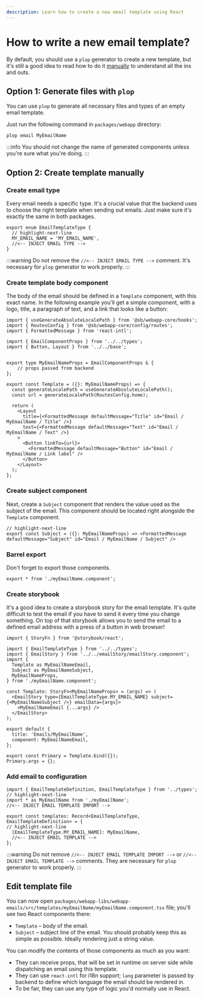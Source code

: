 ```yaml
---
description: Learn how to create a new email template using React
---
```


# How to write a new email template?

By default, you should use a `plop` generator to create a new template, but it's still a good idea to read how to do
it [manually](#create-template-manually) to understand all the ins and outs.

## Option 1: Generate files with `plop`

You can use `plop` to generate all necessary files and types of an empty email template.

Just run the following command in `packages/webapp` directory:

```shell
plop email MyEmailName
```

:::info
You should not change the name of generated components unless you're sure what you're doing.
:::

## Option 2: Create template manually

### Create email type

Every email needs a specific type. It's a crucial value that the backend uses to choose the right template when sending
out emails. Just make sure it's exactly the same in both packages.

```tsx title=packages/webapp-libs/webapp-emails/src/types.ts
export enum EmailTemplateType {
  // highlight-next-line
  MY_EMAIL_NAME = 'MY_EMAIL_NAME',
  //<-- INJECT EMAIL TYPE -->
}
```

:::warning
Do not remove the `//<-- INJECT EMAIL TYPE -->` comment. It's necessary for `plop` generator to work properly.
:::

### Create template body component

The body of the email should be defined in a `Template` component, with this exact name. In the following example you'll
get a simple component, with a logo, title, a paragraph of text, and a link that looks like a button:

```tsx title=packages/webapp-libs/webapp-emails/src/templates/myEmailName/myEmailName.component.tsx
import { useGenerateAbsoluteLocalePath } from '@sb/webapp-core/hooks';
import { RoutesConfig } from '@sb/webapp-core/config/routes';
import { FormattedMessage } from 'react-intl';

import { EmailComponentProps } from '../../types';
import { Button, Layout } from '../../base';


export type MyEmailNameProps = EmailComponentProps & {
    // props passed from backend
};

export const Template = ({}: MyEmailNameProps) => {
  const generateLocalePath = useGenerateAbsoluteLocalePath();
  const url = generateLocalePath(RoutesConfig.home);

  return (
    <Layout
      title={<FormattedMessage defaultMessage="Title" id="Email / MyEmailName / Title" />}
      text={<FormattedMessage defaultMessage="Text" id="Email / MyEmailName / Text" />}
    >
      <Button linkTo={url}>
        <FormattedMessage defaultMessage="Button" id="Email / MyEmailName / Link label" />
      </Button>
    </Layout>
  );
};
```

### Create subject component

Next, create a `Subject` component that renders the value used as the subject of the email.
This component should be located right alongside the `Template` component.

```tsx title=packages/webapp-libs/webapp-emails/src/templates/myEmailName/myEmailName.component.tsx
// highlight-next-line
export const Subject = ({}: MyEmailNameProps) => <FormattedMessage defaultMessage="Subject" id="Email / MyEmailName / Subject" />
```

### Barrel export

Don't forget to export those components.

```tsx title=packages/webapp-libs/webapp-emails/src/templates/myEmailName/index.ts
export * from './myEmailName.component';
```

### Create storybook

It's a good idea to create a storybook story for the email template. It's quite difficult to test the email if
you have to send it every time you change something. On top of that storybook allows you to send the email to a defined
email address with a press of a button in web browser!

```tsx
import { StoryFn } from '@storybook/react';

import { EmailTemplateType } from '../../types';
import { EmailStory } from '../../emailStory/emailStory.component';
import {
  Template as MyEmailNameEmail,
  Subject as MyEmailNameSubject,
  MyEmailNameProps,
} from './myEmailName.component';

const Template: StoryFn<MyEmailNameProps> = (args) => (
  <EmailStory type={EmailTemplateType.MY_EMAIL_NAME} subject={<MyEmailNameSubject />} emailData={args}>
    <MyEmailNameEmail {...args} />
  </EmailStory>
);

export default {
  title: 'Emails/MyEmailName',
  component: MyEmailNameEmail,
};

export const Primary = Template.bind({});
Primary.args = {};
```

### Add email to configuration

```tsx title=packages/webapp-libs/webapp-emails/src/templates/templates.config.ts
import { EmailTemplateDefinition, EmailTemplateType } from '../types';
// highlight-next-line
import * as MyEmailName from './myEmailName';
//<-- INJECT EMAIL TEMPLATE IMPORT -->

export const templates: Record<EmailTemplateType, EmailTemplateDefinition> = {
// highlight-next-line
  [EmailTemplateType.MY_EMAIL_NAME]: MyEmailName,
  //<-- INJECT EMAIL TEMPLATE -->
};

```

:::warning
Do not remove `//<-- INJECT EMAIL TEMPLATE IMPORT -->` or `//<-- INJECT EMAIL TEMPLATE -->` comments. They are necessary
for `plop` generator to work properly.
:::

## Edit template file

You can now open `packages/webapp-libs/webapp-emails/src/templates/myEmailName/myEmailName.component.tsx` file; you'll
see two React components there:
- `Template` – body of the email.
- `Subject` – subject line of the email. You should probably keep this as simple as possible. Ideally rendering just a
string value.

You can modify the contents of those components as much as you want:
- They can receive props, that will be set in runtime on server side while dispatching an email using this template.
- They can use `react-intl` for i18n support; `lang` parameter is passed by backend to define which language the email
should be rendered in.
- To be fair, they can use any type of logic you'd normally use in React.
